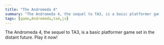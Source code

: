 ```yaml
---
title: "The Andromeda 4"
summary: "The Andromeda 4, the sequel to TA3, is a basic platformer game set in the distant future."
tags: [game,Andromeda,ta4,js]
---
```


The Andromeda 4, the sequel to TA3, is a basic platformer game set in the distant future. Play it now!

<KAEmbed id="5750000547921920"/>
